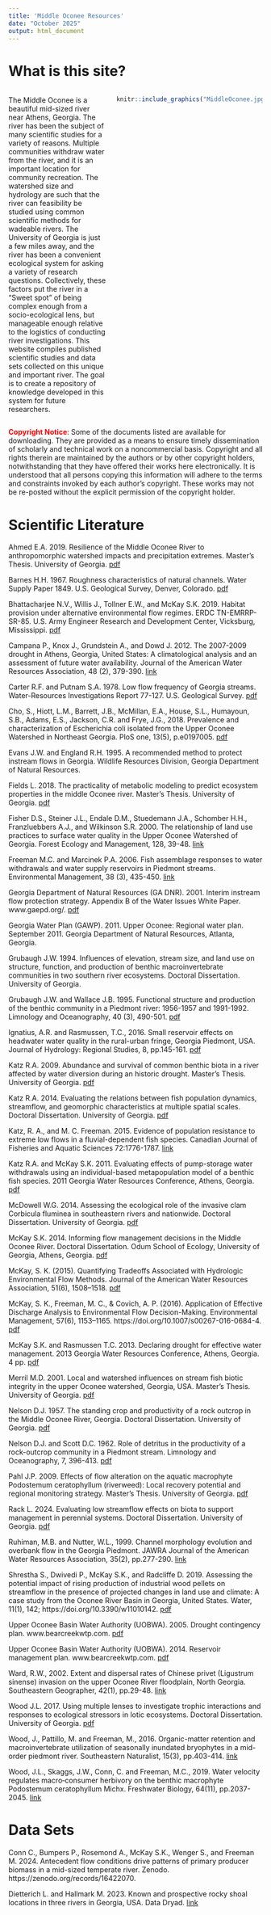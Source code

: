 ---
title: 'Middle Oconee Resources'
date: "October 2025"
output: html_document
---

# **What is this site?**

::: columns
::: {.column width="40%"}
The Middle Oconee is a beautiful mid-sized river near Athens, Georgia. The river has been the subject of many scientific studies for a variety of reasons. Multiple communities withdraw water from the river, and it is an important location for community recreation. The watershed size and hydrology are such that the river can feasibility be studied using common scientific methods for wadeable rivers. The University of Georgia is just a few miles away, and the river has been a convenient ecological system for asking a variety of research questions. Collectively, these factors put the river in a "Sweet spot" of being complex enough from a socio-ecological lens, but manageable enough relative to the logistics of conducting river investigations. This website compiles published scientific studies and data sets collected on this unique and important river. The goal is to create a repository of knowledge developed in this system for future researchers.  
:::

::: {.column width="60%"}
```{r echo=FALSE}
knitr::include_graphics("MiddleOconee.jpg")
```
:::
:::

**<span style='color:red;'>Copyright Notice</span>**:
Some of the documents listed are available for downloading. They are provided as a means to ensure timely dissemination of scholarly and technical work on a noncommercial basis. Copyright and all rights therein are maintained by the authors or by other copyright holders, notwithstanding that they have offered their works here electronically. It is understood that all persons copying this information will adhere to the terms and constraints invoked by each author’s copyright. These works may not be re-posted without the explicit permission of the copyright holder.

# **Scientific Literature**

Ahmed E.A. 2019. Resilience of the Middle Oconee River to anthropomorphic watershed impacts and precipitation extremes. Master’s Thesis.  University of Georgia. [pdf](https://openscholar.uga.edu/record/20731?ln=en&v=pdf)

Barnes H.H.  1967.  Roughness characteristics of natural channels.  Water Supply Paper 1849.  U.S. Geological Survey, Denver, Colorado. [pdf](https://pubs.usgs.gov/wsp/wsp_1849/pdf/wsp_1849_h.pdf)

Bhattacharjee N.V., Willis J., Tollner E.W., and McKay S.K. 2019. Habitat provision under alternative environmental flow regimes. ERDC TN-EMRRP-SR-85. U.S. Army Engineer Research and Development Center, Vicksburg, Mississippi. [pdf](https://apps.dtic.mil/sti/pdfs/AD1069271.pdf)

Campana P., Knox J., Grundstein A., and Dowd J.  2012.  The 2007-2009 drought in Athens, Georgia, United States: A climatological analysis and an assessment of future water availability.  Journal of the American Water Resources Association, 48 (2), 379-390. [link](https://onlinelibrary.wiley.com/doi/abs/10.1111/j.1752-1688.2011.00619.x)

Carter R.F. and Putnam S.A. 1978. Low flow frequency of Georgia streams.  Water-Resources Investigations Report 77-127.  U.S. Geological Survey. [pdf](https://pubs.usgs.gov/of/1977/ofr77-127/pdf/ofr77-127.pdf)

Cho, S., Hiott, L.M., Barrett, J.B., McMillan, E.A., House, S.L., Humayoun, S.B., Adams, E.S., Jackson, C.R. and Frye, J.G., 2018. Prevalence and characterization of Escherichia coli isolated from the Upper Oconee Watershed in Northeast Georgia. PloS one, 13(5), p.e0197005. [pdf](https://journals.plos.org/plosone/article/file?id=10.1371/journal.pone.0197005&type=printable)

Evans J.W. and England R.H.  1995.  A recommended method to protect instream flows in Georgia.  Wildlife Resources Division, Georgia Department of Natural Resources. 

Fields L. 2018. The practicality of metabolic modeling to predict ecosystem properties in the middle Oconee river. Master’s Thesis.  University of Georgia. [pdf](https://openscholar.uga.edu/record/9313?ln=en&v=pdf)
 
Fisher D.S., Steiner J.L., Endale D.M., Stuedemann J.A., Schomber H.H., Franzluebbers A.J., and Wilkinson S.R.  2000.  The relationship of land use practices to surface water quality in the Upper Oconee Watershed of Georgia.  Forest Ecology and Management, 128, 39-48. [link](https://www.sciencedirect.com/science/article/abs/pii/S0378112799002704)

Freeman M.C. and Marcinek P.A.  2006.  Fish assemblage responses to water withdrawals and water supply reservoirs in Piedmont streams.  Environmental Management, 38 (3), 435-450. [link](https://link.springer.com/article/10.1007/s00267-005-0169-3)

Georgia Department of Natural Resources (GA DNR).  2001.  Interim instream flow protection strategy.  Appendix B of the Water Issues White Paper.  www.gaepd.org/. [pdf](https://epd.georgia.gov/sites/epd.georgia.gov/files/related_files/site_page/GADNR_InterimInstreamFlowProtectionStrategy_2001.pdf)

Georgia Water Plan (GAWP).  2011.  Upper Oconee: Regional water plan.  September 2011.  Georgia Department of Natural Resources, Atlanta, Georgia.  

Grubaugh J.W.  1994.  Influences of elevation, stream size, and land use on structure, function, and production of benthic macroinvertebrate communities in two southern river ecosystems.  Doctoral Dissertation.  University of Georgia.

Grubaugh J.W. and Wallace J.B.  1995.  Functional structure and production of the benthic community in a Piedmont river: 1956-1957 and 1991-1992.  Limnology and Oceanography, 40 (3), 490-501. [pdf](https://www.ephemeroptera-galactica.com/pubs/pub_g/pubgrubaughj1995p490.pdf)

Ignatius, A.R. and Rasmussen, T.C., 2016. Small reservoir effects on headwater water quality in the rural-urban fringe, Georgia Piedmont, USA. Journal of Hydrology: Regional Studies, 8, pp.145-161. [pdf](https://www.sciencedirect.com/science/article/am/pii/S2214581816300519)

Katz R.A.  2009.  Abundance and survival of common benthic biota in a river affected by water diversion during an historic drought.  Master’s Thesis.  University of Georgia. [pdf](https://openscholar.uga.edu/record/9042?ln=en&v=pdf)

Katz R.A.  2014.  Evaluating the relations between fish population dynamics, streamflow, and geomorphic characteristics at multiple spatial scales.  Doctoral Dissertation.  University of Georgia. [pdf](https://openscholar.uga.edu/record/9043?ln=en&v=pdf)

Katz, R. A., and M. C. Freeman. 2015. Evidence of population resistance to extreme low flows in a fluvial-dependent fish species. Canadian Journal of Fisheries and Aquatic Sciences 72:1776-1787. [link](https://cdnsciencepub.com/doi/abs/10.1139/cjfas-2015-0173)

Katz R.A. and McKay S.K.  2011.  Evaluating effects of pump-storage water withdrawals using an individual-based metapopulation model of a benthic fish species.  2011 Georgia Water Resources Conference, Athens, Georgia. [pdf](https://bpb-us-e1.wpmucdn.com/sites.gatech.edu/dist/6/3466/files/2023/06/4.6.4Katz.pdf)

McDowell W.G.  2014.  Assessing the ecological role of the invasive clam Corbicula fluminea in southeastern rivers and nationwide.  Doctoral Dissertation.  University of Georgia. [pdf](https://openscholar.uga.edu/record/19480?ln=en&v=pdf)
 
McKay S.K.  2014.  Informing flow management decisions in the Middle Oconee River.  Doctoral Dissertation.  Odum School of Ecology, University of Georgia, Athens, Georgia. [pdf](https://openscholar.uga.edu/record/19572?ln=en&v=pdf)

McKay, S. K. (2015). Quantifying Tradeoffs Associated with Hydrologic Environmental Flow Methods. Journal of the American Water Resources Association, 51(6), 1508–1518. [pdf](https://skmckay.github.io/publications/McKay%20-%202015%20-%20JAWRA%20-%20MIDO%20Hydrology.pdf)

McKay, S. K., Freeman, M. C., & Covich, A. P. (2016). Application of Effective Discharge Analysis to Environmental Flow Decision-Making. Environmental Management, 57(6), 1153–1165. https://doi.org/10.1007/s00267-016-0684-4. [pdf](https://skmckay.github.io/publications/McKay%20et%20al.%20-%202016%20-%20Qeff%20Fish%20-%20EnvMan.pdf)

McKay S.K. and Rasmussen T.C.  2013.  Declaring  drought for effective water management.  2013 Georgia Water Resources Conference, Athens, Georgia.  4 pp. [pdf](https://bpb-us-e1.wpmucdn.com/sites.gatech.edu/dist/6/3466/files/2023/06/2.4.1_McKay.pdf)  

Merril M.D.  2001.  Local and watershed influences on stream fish biotic integrity in the upper Oconee watershed, Georgia, USA.  Master’s Thesis.  University of Georgia. [pdf](https://openscholar.uga.edu/record/18861?ln=en&v=pdf)

Nelson D.J.  1957.  The standing crop and productivity of a rock outcrop in the Middle Oconee River, Georgia.  Doctoral Dissertation.  University of Georgia. [pdf](Nelson-1957.pdf)

Nelson D.J. and Scott D.C.  1962.  Role of detritus in the productivity of a rock-outcrop community in a Piedmont stream.  Limnology and Oceanography, 7, 396-413. [pdf](https://aslopubs.onlinelibrary.wiley.com/doi/pdf/10.4319/lo.1962.7.3.0396)

Pahl J.P.  2009.  Effects of flow alteration on the aquatic macrophyte Podostemum ceratophyllum (riverweed): Local recovery potential and regional monitoring strategy.  Master’s Thesis.  University of Georgia. [pdf](https://openscholar.uga.edu/record/17775?ln=en&v=pdf)

Rack L.  2024.  Evaluating low streamflow effects on biota to support management in perennial systems.  Doctoral Dissertation.  University of Georgia. [pdf](https://openscholar.uga.edu/record/5575?ln=en&v=pdf)

Ruhiman, M.B. and Nutter, W.L., 1999. Channel morphology evolution and overbank flow in the Georgia Piedmont. JAWRA Journal of the American Water Resources Association, 35(2), pp.277-290. [link](https://onlinelibrary.wiley.com/doi/10.1111/j.1752-1688.1999.tb03589.x)

Shrestha S., Dwivedi P., McKay S.K., and Radcliffe D. 2019. Assessing the potential impact of rising production of industrial wood pellets on streamflow in the presence of projected changes in land use and climate: A case study from the Oconee River Basin in Georgia, United States. Water, 11(1), 142; https://doi.org/10.3390/w11010142. [pdf](https://www.mdpi.com/2073-4441/11/1/142)

Upper Oconee Basin Water Authority (UOBWA). 2005. Drought contingency plan. www.bearcreekwtp.com. [pdf](http://www.bearcreekwtp.com/images/drought_contingency_plan.pdf)

Upper Oconee Basin Water Authority (UOBWA). 2014. Reservoir management plan.  www.bearcreekwtp.com. [pdf](http://www.bearcreekwtp.com/pdf/Reservoir-Management-Plan-2014.pdf)

Ward, R.W., 2002. Extent and dispersal rates of Chinese privet (Ligustrum sinense) invasion on the upper Oconee River floodplain, North Georgia. Southeastern Geographer, 42(1), pp.29-48. [link](https://www.jstor.org/stable/44371127)

Wood J.L.  2017.  Using multiple lenses to investigate trophic interactions and responses to ecological stressors in lotic ecosystems.  Doctoral Dissertation.  University of Georgia. [pdf](https://openscholar.uga.edu/record/7630?ln=en&v=pdf)

Wood, J., Pattillo, M. and Freeman, M., 2016. Organic-matter retention and macroinvertebrate utilization of seasonally inundated bryophytes in a mid-order piedmont river. Southeastern Naturalist, 15(3), pp.403-414. [link](https://bioone.org/journals/southeastern-naturalist/volume-15/issue-3/058.015.0303/Organic-Matter-Retention-and-Macroinvertebrate-Utilization-of-Seasonally-Inundated-Bryophytes/10.1656/058.015.0303.short)

Wood, J.L., Skaggs, J.W., Conn, C. and Freeman, M.C., 2019. Water velocity regulates macro‐consumer herbivory on the benthic macrophyte Podostemum ceratophyllum Michx. Freshwater Biology, 64(11), pp.2037-2045. [link](https://onlinelibrary.wiley.com/doi/abs/10.1111/fwb.13393)


# **Data Sets**

Conn C., Bumpers P., Rosemond A., McKay S.K., Wenger S., and Freeman M. 2024. Antecedent flow conditions drive patterns of primary producer biomass in a mid-sized temperate river. Zenodo. https://zenodo.org/records/16422070. 

Dietterich L. and Hallmark M. 2023. Known and prospective rocky shoal locations in three rivers in Georgia, USA. Data Dryad. [link](https://datadryad.org/dataset/doi:10.5061/dryad.nk98sf7z0)
